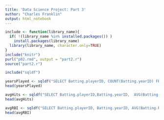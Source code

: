 ```yaml
---
title: 'Data Science Project: Part 3'
author: "Charles Franklin"
output: html_notebook
---
```


```r
include <- function(library_name){
  if( !(library_name %in% installed.packages()) )
    install.packages(library_name) 
  library(library_name, character.only=TRUE)
}
include("knitr")
purl("p02.rmd", output = "part2.r")
source("part2.r")

include("sqldf")
```



```r
yearsPlayed <- sqldf("SELECT Batting.playerID, COUNT(Batting.yearID) FROM Batting GROUP BY Batting.playerID")
head(yearsPlayed)

avgHits <- sqldf("SELECT Batting.playerID,Batting.yearID,  AVG(Batting.H) FROM Batting GROUP BY Batting.yearID")
head(avgHits)

avgRBI <- sqldf("SELECT Batting.playerID, Batting.yearID, AVG(Batting.RBI) FROM Batting GROUP BY Batting.yearID")
head(avgRBI)
```